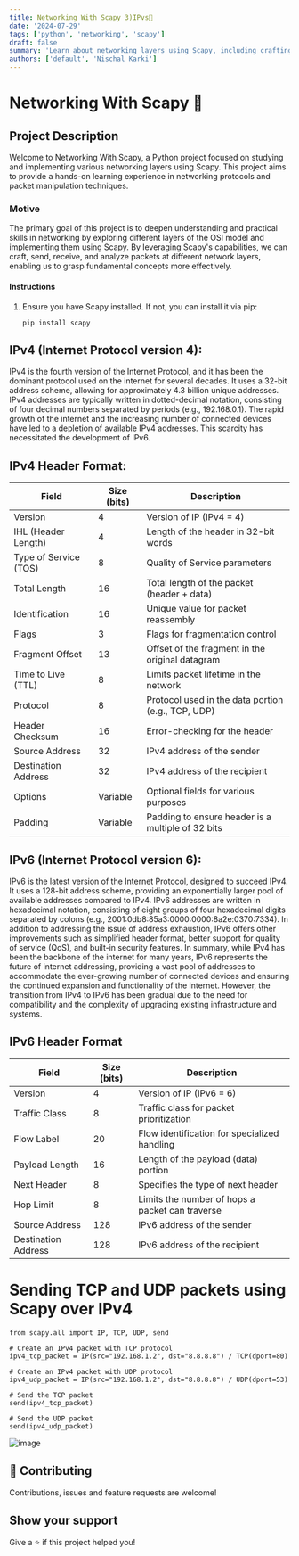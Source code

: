 ```yaml
---
title: Networking With Scapy 3)IPvs👋
date: '2024-07-29'
tags: ['python', 'networking', 'scapy']
draft: false
summary: 'Learn about networking layers using Scapy, including crafting, sending, and sniffing Ethernet frames.'
authors: ['default', 'Nischal Karki']
---
```

# Networking With Scapy 👋


## Project Description
Welcome to Networking With Scapy, a Python project focused on studying and implementing various networking layers using Scapy. This project aims to provide a hands-on learning experience in networking protocols and packet manipulation techniques.

### Motive
The primary goal of this project is to deepen understanding and practical skills in networking by exploring different layers of the OSI model and implementing them using Scapy. By leveraging Scapy's capabilities, we can craft, send, receive, and analyze packets at different network layers, enabling us to grasp fundamental concepts more effectively.

#### Instructions
1. Ensure you have Scapy installed. If not, you can install it via pip:

    ```
    pip install scapy
    ```

## IPv4 (Internet Protocol version 4):

IPv4 is the fourth version of the Internet Protocol, and it has been the dominant protocol used on the internet for several decades.
It uses a 32-bit address scheme, allowing for approximately 4.3 billion unique addresses.
IPv4 addresses are typically written in dotted-decimal notation, consisting of four decimal numbers separated by periods (e.g., 192.168.0.1).
The rapid growth of the internet and the increasing number of connected devices have led to a depletion of available IPv4 addresses. This scarcity has necessitated the development of IPv6.

## IPv4 Header Format:


| Field                 | Size (bits) | Description                              |
|-----------------------|-------------|------------------------------------------|
| Version               | 4           | Version of IP (IPv4 = 4)                 |
| IHL (Header Length)  | 4           | Length of the header in 32-bit words     |
| Type of Service (TOS)| 8           | Quality of Service parameters            |
| Total Length          | 16          | Total length of the packet (header + data)|
| Identification        | 16          | Unique value for packet reassembly       |
| Flags                 | 3           | Flags for fragmentation control          |
| Fragment Offset       | 13          | Offset of the fragment in the original datagram |
| Time to Live (TTL)    | 8           | Limits packet lifetime in the network    |
| Protocol              | 8           | Protocol used in the data portion (e.g., TCP, UDP) |
| Header Checksum       | 16          | Error-checking for the header            |
| Source Address        | 32          | IPv4 address of the sender               |
| Destination Address   | 32          | IPv4 address of the recipient            |
| Options               | Variable    | Optional fields for various purposes     |
| Padding               | Variable    | Padding to ensure header is a multiple of 32 bits |



## IPv6 (Internet Protocol version 6):

IPv6 is the latest version of the Internet Protocol, designed to succeed IPv4.
It uses a 128-bit address scheme, providing an exponentially larger pool of available addresses compared to IPv4.
IPv6 addresses are written in hexadecimal notation, consisting of eight groups of four hexadecimal digits separated by colons (e.g., 2001:0db8:85a3:0000:0000:8a2e:0370:7334).
In addition to addressing the issue of address exhaustion, IPv6 offers other improvements such as simplified header format, better support for quality of service (QoS), and built-in security features.
In summary, while IPv4 has been the backbone of the internet for many years, IPv6 represents the future of internet addressing, providing a vast pool of addresses to accommodate the ever-growing number of connected devices and ensuring the continued expansion and functionality of the internet. However, the transition from IPv4 to IPv6 has been gradual due to the need for compatibility and the complexity of upgrading existing infrastructure and systems.

## IPv6 Header Format

| Field                 | Size (bits) | Description                              |
|-----------------------|-------------|------------------------------------------|
| Version               | 4           | Version of IP (IPv6 = 6)                 |
| Traffic Class         | 8           | Traffic class for packet prioritization  |
| Flow Label            | 20          | Flow identification for specialized handling |
| Payload Length        | 16          | Length of the payload (data) portion     |
| Next Header           | 8           | Specifies the type of next header        |
| Hop Limit             | 8           | Limits the number of hops a packet can traverse |
| Source Address        | 128         | IPv6 address of the sender               |
| Destination Address   | 128         | IPv6 address of the recipient            |



# Sending TCP and UDP packets using Scapy over IPv4
```
from scapy.all import IP, TCP, UDP, send

# Create an IPv4 packet with TCP protocol
ipv4_tcp_packet = IP(src="192.168.1.2", dst="8.8.8.8") / TCP(dport=80)

# Create an IPv4 packet with UDP protocol
ipv4_udp_packet = IP(src="192.168.1.2", dst="8.8.8.8") / UDP(dport=53)

# Send the TCP packet
send(ipv4_tcp_packet)

# Send the UDP packet
send(ipv4_udp_packet)

```

![image](https://github.com/karkibibak9/NetworkingWithPython/assets/47566089/d1d63450-3462-4603-b1e8-6df5443c6189)


## 🤝 Contributing

Contributions, issues and feature requests are welcome!


## Show your support

Give a ⭐️ if this project helped you!